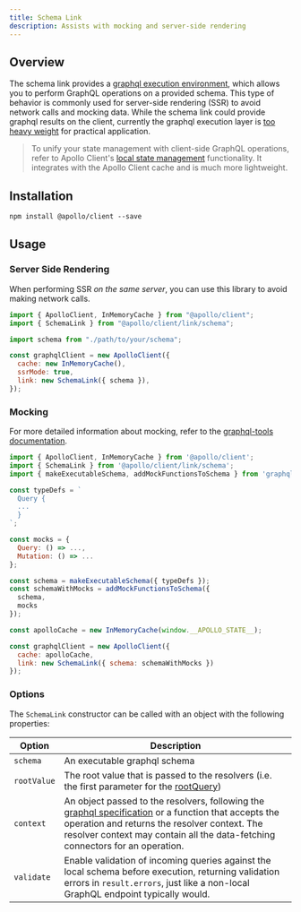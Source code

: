 ```yaml
---
title: Schema Link
description: Assists with mocking and server-side rendering
---
```


## Overview

The schema link provides a [graphql execution environment](http://graphql.org/graphql-js/graphql/#graphql), which allows you to perform GraphQL operations on a provided schema. This type of behavior is commonly used for server-side rendering (SSR) to avoid network calls and mocking data. While the schema link could provide graphql results on the client, currently the graphql execution layer is [too heavy weight](https://bundlephobia.com/result?p=graphql) for practical application.

> To unify your state management with client-side GraphQL operations, refer to Apollo Client's [local state management](../../local-state/local-state-management/) functionality. It integrates with the Apollo Client cache and is much more lightweight.

## Installation

`npm install @apollo/client --save`

## Usage

### Server Side Rendering

When performing SSR _on the same server_, you can use this library to avoid making network calls.

```js
import { ApolloClient, InMemoryCache } from "@apollo/client";
import { SchemaLink } from "@apollo/client/link/schema";

import schema from "./path/to/your/schema";

const graphqlClient = new ApolloClient({
  cache: new InMemoryCache(),
  ssrMode: true,
  link: new SchemaLink({ schema }),
});
```

### Mocking

For more detailed information about mocking, refer to the [graphql-tools documentation](https://www.graphql-tools.com/docs/graphql-tools/mocking).

```js
import { ApolloClient, InMemoryCache } from '@apollo/client';
import { SchemaLink } from '@apollo/client/link/schema';
import { makeExecutableSchema, addMockFunctionsToSchema } from 'graphql-tools';

const typeDefs = `
  Query {
  ...
  }
`;

const mocks = {
  Query: () => ...,
  Mutation: () => ...
};

const schema = makeExecutableSchema({ typeDefs });
const schemaWithMocks = addMockFunctionsToSchema({
  schema,
  mocks
});

const apolloCache = new InMemoryCache(window.__APOLLO_STATE__);

const graphqlClient = new ApolloClient({
  cache: apolloCache,
  link: new SchemaLink({ schema: schemaWithMocks })
});
```

### Options

The `SchemaLink` constructor can be called with an object with the following properties:

| Option      | Description                                                                                                                                                                                                                                                                                        |
| ----------- | -------------------------------------------------------------------------------------------------------------------------------------------------------------------------------------------------------------------------------------------------------------------------------------------------- |
| `schema`    | An executable graphql schema                                                                                                                                                                                                                                                                       |
| `rootValue` | The root value that is passed to the resolvers (i.e. the first parameter for the [rootQuery](http://graphql.org/learn/execution/#root-fields-resolvers))                                                                                                                                           |
| `context`   | An object passed to the resolvers, following the [graphql specification](http://graphql.org/learn/execution/#root-fields-resolvers) or a function that accepts the operation and returns the resolver context. The resolver context may contain all the data-fetching connectors for an operation. |
| `validate`  | Enable validation of incoming queries against the local schema before execution, returning validation errors in `result.errors`, just like a non-local GraphQL endpoint typically would.                                                                                                           |
